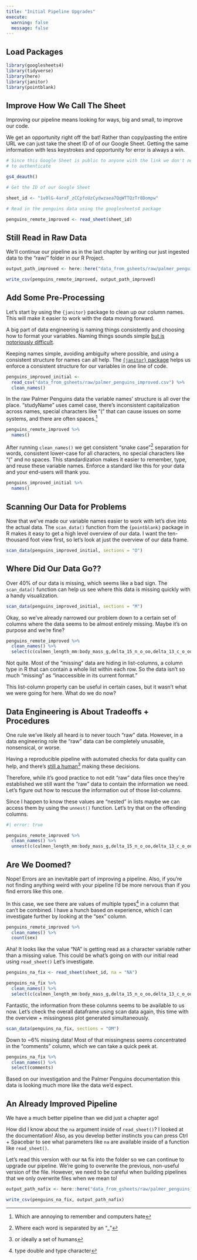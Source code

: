 ```yaml
---
title: "Initial Pipeline Upgrades"
execute: 
  warning: false
  message: false
---
```


## Load Packages

```r

library(googlesheets4)
library(tidyverse)
library(here)
library(janitor)
library(pointblank)

```

## Improve How We Call The Sheet

Improving our pipeline means looking for ways, big and small, to improve our code.

We get an opportunity right off the bat! Rather than copy/pasting the entire URL we can just take the sheet ID of of our Google Sheet. Getting the same information with less keystrokes and opportunity for error is always a win.

```r

# Since this Google Sheet is public to anyone with the link we don't need
# to authenticate

gs4_deauth()

# Get the ID of our Google Sheet

sheet_id <- "1v0lG-4arxF_zCCpfoUzCydwzaea7QqWTTQzTr8Dompw"

# Read in the penguins data using the googlesheets4 package

penguins_remote_improved <- read_sheet(sheet_id)

```

## Still Read in Raw Data

We'll continue our pipeline as in the last chapter by writing our just ingested data to the "raw/" folder in our R Project.

```r

output_path_improved <- here::here("data_from_gsheets/raw/palmer_penguins_improved.csv")

write_csv(penguins_remote_improved, output_path_improved)

```

## Add Some Pre-Processing

Let's start by using the `{janitor}` package to clean up our column names. This will make it easier to work with the data moving forward. 

A big part of data engineering is naming things consistently and choosing how to format your variables. Naming things sounds simple [but is notoriously difficult](https://www.mediawiki.org/wiki/Naming_things){target="_blank"}. 

Keeping names simple, avoiding ambiguity where possible, and using a consistent structure for names can all help. The [`{janitor}` package](https://cran.r-project.org/web/packages/janitor/vignettes/janitor.html){target="_blank"} helps us enforce a consistent structure for our variables in one line of code. 

```r

penguins_improved_initial <- 
  read_csv("data_from_gsheets/raw/palmer_penguins_improved.csv") %>% 
  clean_names()

```
In the raw Palmer Penguins data the variable names' structure is all over the place. "studyName" uses camel case, there's inconsistent capitalization across names, special characters like "(" that can cause issues on some systems, and there are often spaces.^[Which are annoying to remember and computers hate]

```r

penguins_remote_improved %>% 
  names()

```
After running `clean_names()` we get consistent "snake case"^[Where each word is separated by an "_"] separation for words, consistent lower-case for all characters, no special characters like "(" and no spaces. This standardization makes it easier to remember, type, and reuse these variable names. Enforce a standard like this for your data and your end-users will thank you.

```r

penguins_improved_initial %>% 
  names()

```
## Scanning Our Data for Problems

Now that we've made our variable names easier to work with let's dive into the actual data. The `scan_data()` function from the `{pointblank}` package in R makes it easy to get a high level overview of our data. I want the ten-thousand foot view first, so let's look at just the overview of our data frame.

```r

scan_data(penguins_improved_initial, sections = "O")

```


## Where Did Our Data Go??

Over 40% of our data is missing, which seems like a bad sign. The `scan_data()` function can help us see where this data is missing quickly with a handy visualization.

```r

scan_data(penguins_improved_initial, sections = "M")

```

Okay, so we've already narrowed our problem down to a certain set of columns where the data seems to be almost entirely missing. Maybe it's on purpose and we're fine?

```r

penguins_remote_improved %>% 
  clean_names() %>% 
  select(c(culmen_length_mm:body_mass_g,delta_15_n_o_oo,delta_13_c_o_oo))

```

Not quite. Most of the "missing" data are hiding in list-columns, a column type in R that can contain a whole list within each row. So the data isn't so much "missing" as "inaccessible in its current format." 

This list-column property can be useful in certain cases, but it wasn't what we were going for here. What do we do now?

## Data Engineering is About Tradeoffs + Procedures

One rule we've likely all heard is to never touch "raw" data. However, in a data engineering role the "raw" data can be completely unusable, nonsensical, or worse. 

Having a reproducible pipeline with automated checks for data quality can help, and there's [still a human^[or ideally a set of humans] making these decisions](https://www.thenewatlantis.com/publications/why-data-is-never-raw){type="_blank"}.

Therefore, while it's good practice to not edit "raw" data files once they're established we still want the "raw" data to contain the information we need. Let's figure out how to rescuse the information out of those list-columns.

Since I happen to know these values are "nested" in lists maybe we can access them by using the `unnest()` function. Let's try that on the offending columns.

```r
#| error: true

penguins_remote_improved %>%
  clean_names() %>%
  unnest(c(culmen_length_mm:body_mass_g,delta_15_n_o_oo,delta_13_c_o_oo))

```

## Are We Doomed?

Nope! Errors are an inevitable part of improving a pipeline. Also, if you're not finding anything weird with your pipeline I'd be more nervous than if you find errors like this one. 

In this case, we see there are values of multiple types^[type double and type character] in a column that can't be combined. I have a hunch based on experience, which I can investigate further by looking at the "sex" column.

```r

penguins_remote_improved %>% 
  clean_names() %>% 
  count(sex)

```

Aha! It looks like the value "NA" is getting read as a character variable rather than a missing value. This could be what's going on with our initial read using `read_sheet()` Let's investigate.

```r

penguins_na_fix <- read_sheet(sheet_id, na = "NA")

penguins_na_fix %>% 
  clean_names() %>% 
  select(c(culmen_length_mm:body_mass_g,delta_15_n_o_oo,delta_13_c_o_oo))

```

Fantastic, the information from these columns seems to be available to us now. Let's check the overall dataframe using scan data again, this time with the overview + missingness plot generated simultaneously.

```r

scan_data(penguins_na_fix, sections = "OM")

```

Down to ~6% missing data! Most of that missingness seems concentrated in the "comments" column, which we can take a quick peek at.

```r

penguins_na_fix %>% 
  clean_names() %>% 
  select(comments)

```

Based on our investigation and the Palmer Penguins documentation this data is looking much more like the data we'd expect.

## An Already Improved Pipeline

We have a much better pipeline than we did just a chapter ago! 

How did I know about the `na` argument inside of `read_sheet()`? I looked at the documentation! Also, as you develop better instincts you can press Ctrl + Spacebar to see what parameters like `na` are available inside of a function like `read_sheet()`.

Let's read this version with our `NA` fix into the folder so we can continue to upgrade our pipeline. We're going to overwrite the previous, non-useful version of the file. However, we need to be careful when building pipelines that we only overwrite files when we mean to!

```r

output_path_nafix <- here::here("data_from_gsheets/raw/palmer_penguins_improved.csv")

write_csv(penguins_na_fix, output_path_nafix)

```